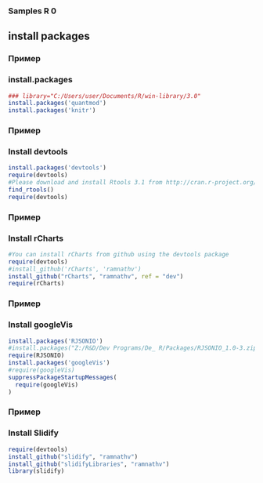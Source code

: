 ### Samples R 0

## install packages 

### Пример
### install.packages
```r
### library="C:/Users/user/Documents/R/win-library/3.0"
install.packages('quantmod')
install.packages('knitr')
```

### Пример
### Install devtools
```r
install.packages('devtools')
require(devtools)
#Please download and install Rtools 3.1 from http://cran.r-project.org/bin/windows/Rtools/ and then run find_rtools().
find_rtools()
require(devtools)
```

### Пример
### Install rCharts
```r
#You can install rCharts from github using the devtools package
require(devtools)
#install_github('rCharts', 'ramnathv')
install_github("rCharts", "ramnathv", ref = "dev")
require(rCharts)
```

### Пример
### Install googleVis
```r
install.packages('RJSONIO')
#install.packages("Z:/R&D/Dev Programs/De_ R/Packages/RJSONIO_1.0-3.zip", repos = NULL)
require(RJSONIO)
install.packages('googleVis')
#require(googleVis)
suppressPackageStartupMessages(
  require(googleVis)
)
```

### Пример
### Install Slidify
```r
require(devtools)
install_github("slidify", "ramnathv")
install_github("slidifyLibraries", "ramnathv")
library(slidify)
```